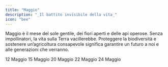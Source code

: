 ```yaml
---
title: "Maggio"
description: "_Il battito invisibile della vita_"
icon: "bee"
---
```


Maggio è il mese del sole gentile, dei fiori aperti e delle api operose. Senza impollinatori, la vita sulla Terra vacillerebbe. Proteggere la biodiversità e sostenere un’agricoltura consapevole significa garantire un futuro a noi e alle generazioni che verranno.

<CardGroup cols="2">
  <Card title="Giornata internazionale della salute delle piante " icon="leaf" color="#00bef9" horizontal href="/mesi/maggio/salutepiante">
    12 Maggio
  </Card>
  <Card title="Giornata internazionale della luce" icon="lightbulb-on" color="#00bef9" horizontal href="/mesi/maggio/luce">
    15 Maggio
  </Card>
  <Card title="Giornata mondiale delle api" icon="bee" color="#00bef9" horizontal href="/mesi/maggio/api">
    20 Maggio
  </Card>
  <Card title="Giornata mondiale della biodiversità" icon="raccoon" color="#00bef9" horizontal href="/mesi/maggio/biodiversit">
    22 Maggio
  </Card>
  <Card title="Giornata europea dei parchi " icon="tree-large" color="#00bef9" horizontal href="/mesi/maggio/parchi">
    24 Maggio
  </Card>
</CardGroup>